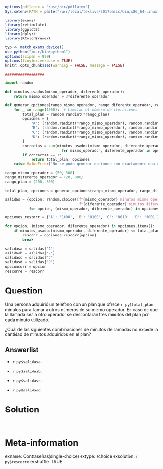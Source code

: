 <style>
img[src*="chunk"] {
  display: block;
  margin: 0 auto;
}
</style>

```r
options(pdflatex = "/usr/bin/pdflatex")
Sys.setenv(PATH = paste("/usr/local/texlive/2017basic/bin/x86_64-linux", Sys.getenv("PATH"), sep = ":"))
```


```r
library(exams)
library(reticulate)
library(ggplot2)
library(dplyr)
library(RColorBrewer)

typ <- match_exams_device()
use_python("/usr/bin/python3")
options(scipen = 999)
options(tinytex.verbose = TRUE)
knitr::opts_chunk$set(warning = FALSE, message = FALSE)

##################
```

```python
import random

def minutos_usados(mismo_operador, diferente_operador):
    return mismo_operador + 3*diferente_operador

def generar_opciones(rango_mismo_operador, rango_diferente_operador, rango_plan):
    for _ in range(1000):  # Limitar el número de iteraciones
        total_plan = random.randint(*rango_plan)
        opciones = {
            'A': (random.randint(*rango_mismo_operador), random.randint(*rango_diferente_operador)),
            'B': (random.randint(*rango_mismo_operador), random.randint(*rango_diferente_operador)),
            'C': (random.randint(*rango_mismo_operador), random.randint(*rango_diferente_operador)),
            'D': (random.randint(*rango_mismo_operador), random.randint(*rango_diferente_operador))
        }
        correctas = sum(minutos_usados(mismo_operador, diferente_operador) <= total_plan
                          for mismo_operador, diferente_operador in opciones.values())
        if correctas == 1:
            return total_plan, opciones
    raise ValueError("No se pudo generar opciones con exactamente una correcta")

rango_mismo_operador = (50, 300)
rango_diferente_operador = (20, 300)
rango_plan = (200, 500)

total_plan, opciones = generar_opciones(rango_mismo_operador, rango_diferente_operador, rango_plan)

salidas = {opcion: random.choice([f"{mismo_operador} minutos mismo operador, {diferente_operador} minutos diferente operador",
                                  f"{diferente_operador} minutos diferente operador, {mismo_operador} minutos mismo operador"])
           for opcion, (mismo_operador, diferente_operador) in opciones.items()}

opciones_rescorr = {'A': '1000', 'B': '0100', 'C': '0010', 'D': '0001'}

for opcion, (mismo_operador, diferente_operador) in opciones.items():
    if minutos_usados(mismo_operador, diferente_operador) <= total_plan:
        rescorr = opciones_rescorr[opcion]
        break

salidasa = salidas['A']
salidasb = salidas['B']
salidasc = salidas['C']
salidasd = salidas['D']
opcioncorr = opcion
rescorre = rescorr
```
Question
========

Una persona adquirió un teléfono con un plan que ofrece `r py$total_plan` minutos para llamar a otros números de su mismo operador. En caso de que la llamada sea a otro operador se descontarán tres minutos del plan por cada minuto utilizado. 

¿Cuál de las siguientes combinaciones de minutos de llamadas no excede la cantidad de minutos adquiridos en el plan?\

Answerlist
----------

- `r py$salidasa`.
<br/> 

- `r py$salidasb`.
<br/> 

- `r py$salidasc`.
<br/> 

- `r py$salidasd`.
<br/> 


Solution
========

\

Meta-information
================

exname: Contraseñas(single-choice)
extype: schoice
exsolution: `r py$rescorre`
exshuffle: TRUE